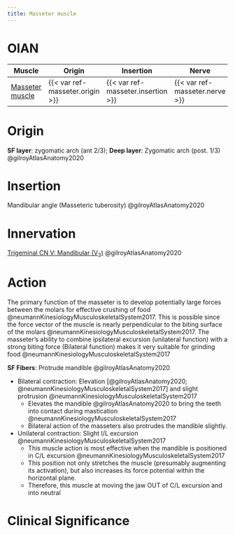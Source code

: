 ```yaml
---
title: Masseter muscle
---
```


# OIAN

| Muscle  | Origin | Insertion | Nerve | Action |
|------|--------|-------|----------|--------|
| [Masseter muscle]({{< var ref-masseter.path >}}) | {{< var ref-masseter.origin >}} | {{< var ref-masseter.insertion >}} | {{< var ref-masseter.nerve >}} | {{< var ref-masseter.action >}} |

# Origin
**SF layer**: zygomatic arch (ant 2/3); **Deep layer**: Zygomatic arch (post. 1/3) @gilroyAtlasAnatomy2020

# Insertion
Mandibular angle (Masseteric tuberosity) @gilroyAtlasAnatomy2020

# Innervation

[Trigeminal CN V: Mandibular (V~3~)]({{< var ref-cn5.path >}}) @gilroyAtlasAnatomy2020

# Action

The primary function of the masseter is to develop potentially large forces between the molars for effective crushing of food @neumannKinesiologyMusculoskeletalSystem2017.
This is possible since the force vector of the muscle is nearly perpendicular to the biting surface of the molars @neumannKinesiologyMusculoskeletalSystem2017.
The masseter’s ability to combine ipsilateral excursion (unilateral function) with a strong biting force (Bilateral function) makes it very suitable for grinding food @neumannKinesiologyMusculoskeletalSystem2017

**SF Fibers**: Protrude mandible @gilroyAtlasAnatomy2020

- Bilateral contraction: Elevation [@gilroyAtlasAnatomy2020; @neumannKinesiologyMusculoskeletalSystem2017] and slight protrusion @neumannKinesiologyMusculoskeletalSystem2017
    - Elevates the mandible @gilroyAtlasAnatomy2020 to bring the teeth into contact during mastication @neumannKinesiologyMusculoskeletalSystem2017
    - Bilateral action of the masseters also protrudes the mandible slightly.

- Unilateral contraction: Slight I/L excursion @neumannKinesiologyMusculoskeletalSystem2017
    - This muscle action is most effective when the mandible is positioned in C/L excursion @neumannKinesiologyMusculoskeletalSystem2017
    -  This position not only stretches the muscle (presumably augmenting its activation), but also increases its force potential within the horizontal plane.
    - Therefore, this muscle at moving the jaw OUT of C/L excursion and into neutral


# Clinical Significance